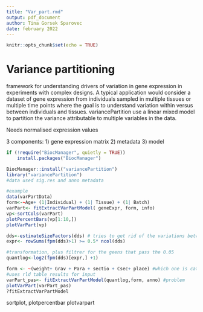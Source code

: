 ```yaml
---
title: "Var_part.rmd"
output: pdf_document
author: Tina Gorsek Sparovec
date: february 2022
---
```


```r
knitr::opts_chunk$set(echo = TRUE)
```
# Variance partitioning 

framework for understanding drivers of variation
in gene expression in experiments with complex designs. A
typical application would consider a dataset of gene expression from individuals
sampled in multiple tissues or multiple time points where the goal is to understand variation within versus between individuals and tissues. variancePartition
use a linear mixed model to partition the variance attributable to multiple variables in the data. 


Needs normalised expression values

3 components:
1) gene expression matrix
2) metadata
3) model
```r
if (!require("BiocManager", quietly = TRUE))
    install.packages("BiocManager")

BiocManager::install("variancePartition")
library("variancePartition")
#data used sig.res and anno metadata

#example
data(varPartData)
form<-~Age+ (1|Individual) + (1| Tissue) + (1| Batch)
varPart<- fitExtractVarPartModel( geneExpr, form, info)
vp<-sortCols(varPart)
plotPercentBars(vp[1:10,])
plotVarPart(vp)
```

```r
dds<-estimateSizeFactors(dds) # tries to get rid of the variations between samples
expr<- rowSums(fpm(dds)>1) >= 0.5* ncol(dds)

#transformation, plus filtrer for the geens that pass the 0.05
quantlog<-log2(fpm(dds)[expr,] +1)

form <- ~(weight+ Grav + Para + sectio + Csec+ place) #which one is categorical, fixed or continuous
#uses rld table results for input
varPart_pas<- fitExtractVarPartModel(quantlog,form, anno) #problem
plotVarPart(varPart_pas)
?fitExtractVarPartModel
```
sortplot, plotpercentbar plotvarpart
